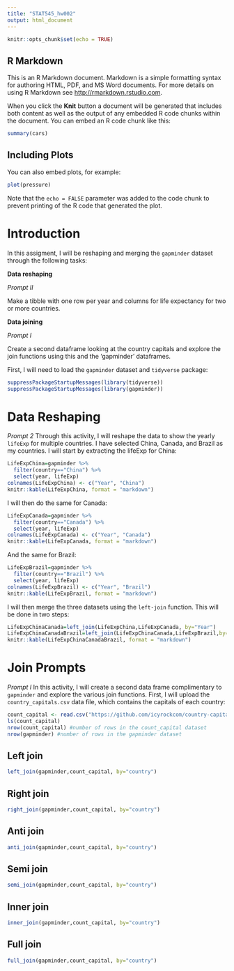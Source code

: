 ```yaml
---
title: "STAT545_hw002"
output: html_document
---
```


```r
knitr::opts_chunk$set(echo = TRUE)
```

## R Markdown

This is an R Markdown document. Markdown is a simple formatting syntax for authoring HTML, PDF, and MS Word documents. For more details on using R Markdown see <http://rmarkdown.rstudio.com>.

When you click the **Knit** button a document will be generated that includes both content as well as the output of any embedded R code chunks within the document. You can embed an R code chunk like this:

```r
summary(cars)
```

## Including Plots

You can also embed plots, for example:

```r
plot(pressure)
```

Note that the `echo = FALSE` parameter was added to the code chunk to prevent printing of the R code that generated the plot.

# Introduction

In this assigment, I will be reshaping and merging the `gapminder` dataset through the following tasks:

**Data reshaping**

*Prompt II*

Make a tibble with one row per year and columns for life expectancy for two or more countries.

**Data joining**

*Prompt I*

Create a second dataframe looking at the country capitals and explore the join functions using this and the 'gapminder' dataframes.

First, I will need to load the `gapminder` dataset and `tidyverse` package:
```r
suppressPackageStartupMessages(library(tidyverse))
suppressPackageStartupMessages(library(gapminder))
```
# Data Reshaping
*Prompt 2*
Through this activity, I will reshape the data to show the yearly `lifeExp` for multiple countries. I have selected China, Canada, and Brazil as my countries.
I will start by extracting the lifeExp for China:
```r
LifeExpChina=gapminder %>% 
  filter(country=="China") %>% 
  select(year, lifeExp)
colnames(LifeExpChina) <- c("Year", "China")
knitr::kable(LifeExpChina, format = "markdown")
```
I will then do the same for Canada:
```r
LifeExpCanada=gapminder %>% 
  filter(country=="Canada") %>% 
  select(year, lifeExp) 
colnames(LifeExpCanada) <- c("Year", "Canada") 
knitr::kable(LifeExpCanada, format = "markdown")
```
And the same for Brazil:
```r
LifeExpBrazil=gapminder %>% 
  filter(country=="Brazil") %>% 
  select(year, lifeExp) 
colnames(LifeExpBrazil) <- c("Year", "Brazil")
knitr::kable(LifeExpBrazil, format = "markdown")
```
I will then merge the three datasets using the `left-join` function. This will be done in two steps:
```r
LifeExpChinaCanada=left_join(LifeExpChina,LifeExpCanada, by="Year")
LifeExpChinaCanadaBrazil=left_join(LifeExpChinaCanada,LifeExpBrazil,by="Year")
knitr::kable(LifeExpChinaCanadaBrazil, format = "markdown")
```

# Join Prompts
*Prompt I*
In this activity, I will create a second data frame complimentary to `gapminder` and explore the various join functions.
First, I will upload the `country_capitals.csv` data file, which contains the capitals of each country:
```r
count_capital <- read.csv("https://github.com/icyrockcom/country-capitals/raw/master/data/country-list.csv")
ls(count_capital)
nrow(count_capital) #number of rows in the count_capital dataset
nrow(gapminder) #number of rows in the gapminder dataset

```
## Left join
```r
left_join(gapminder,count_capital, by="country")
```
## Right join
```r
right_join(gapminder,count_capital, by="country")

```
## Anti join
```r
anti_join(gapminder,count_capital, by="country")

```
## Semi join
```r
semi_join(gapminder,count_capital, by="country")

```
## Inner join
```r
inner_join(gapminder,count_capital, by="country")

```
## Full join
```r
full_join(gapminder,count_capital, by="country")

```


